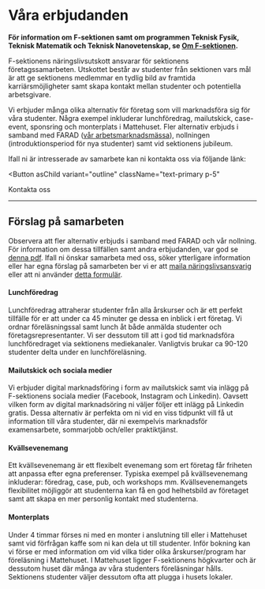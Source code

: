 
# Våra erbjudanden

**För information om F-sektionen samt om programmen Teknisk Fysik, Teknisk Matematik och Teknisk Nanovetenskap, se [Om F-sektionen](/foretag/om).**

F-sektionens näringslivsutskott ansvarar för sektionens företagssamarbeten. Utskottet består av studenter från sektionen vars mål är att ge sektionens medlemmar en tydlig bild av framtida karriärsmöjligheter samt skapa kontakt mellan studenter och potentiella arbetsgivare.

Vi erbjuder många olika alternativ för företag som vill marknadsföra sig för våra studenter. Några exempel inkluderar lunchföredrag, mailutskick, case-event, sponsring och monterplats i Mattehuset. Fler alternativ erbjuds i samband med FARAD ([vår arbetsmarknadsmässa](https://farad.nu)), nollningen (introduktionsperiod för nya studenter) samt vid sektionens jubileum.

Ifall ni är intresserade av samarbete kan ni kontakta oss via följande länk:

<Button
  asChild
  variant="outline"
  className="text-primary p-5"
>
  <Link href="/foretag/kontakt">Kontakta oss</Link>
</Button>

---
## Förslag på samarbeten

Observera att fler alternativ erbjuds i samband med FARAD och vår nollning. För information om dessa tillfällen samt andra erbjudanden, var god se [denna pdf](https://old.fsektionen.se/dokument/826). Ifall ni önskar samarbeta med oss, söker ytterligare information eller har egna förslag på samarbeten ber vi er att [maila näringslivsansvarig](mailto:naringsliv@fsektionen.se) eller att ni använder [detta formulär](/contact).

#### Lunchföredrag

Lunchföredrag attraherar studenter från alla årskurser och är ett perfekt tillfälle för er att under ca 45 minuter ge dessa en inblick i ert företag. Vi ordnar föreläsningssal samt lunch åt både anmälda studenter och företagsrepresentanter. Vi ser dessutom till att i god tid marknadsföra lunchföredraget via sektionens mediekanaler. Vanligtvis brukar ca 90-120 studenter delta under en lunchföreläsning.

#### Mailutskick och sociala medier

Vi erbjuder digital marknadsföring i form av mailutskick samt via inlägg på F-sektionens sociala medier (Facebook, Instagram och Linkedin). Oavsett vilken form av digital marknadsöring ni väljer följer ett inlägg på Linkedin gratis. Dessa alternativ är perfekta om ni vid en viss tidpunkt vill få ut information till våra studenter, där ni exempelvis marknadsför examensarbete, sommarjobb och/eller praktiktjänst.

#### Kvällsevenemang

Ett kvällsevenemang är ett flexibelt evenemang som ert företag får friheten att anpassa efter egna preferenser. Typiska exempel på kvällsevenemang inkluderar: föredrag, case, pub, och workshops mm. Kvällsevenemangets flexibilitet möjliggör att studenterna kan få en god helhetsbild av företaget samt att skapa en mer personlig kontakt med studenterna.

#### Monterplats

Under 4 timmar förses ni med en monter i anslutning till eller i Mattehuset samt vid förfrågan kaffe som ni kan dela ut till studenter. Inför bokning kan vi förse er med information om vid vilka tider olika årskurser/program har föreläsning i Mattehuset. I Mattehuset ligger F-sektionens högkvarter och är dessutom huset där många av våra studenters föreläsningar hålls. Sektionens studenter väljer dessutom ofta att plugga i husets lokaler.


